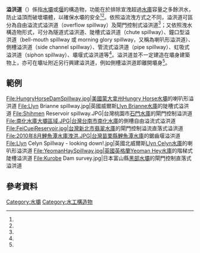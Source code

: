 {{河流系列模板}}

'''溢洪道'''（{{lang-en|spillway}}）係指[[水壩|水壩]]或[[堰|堰]]的構造物，功能在於排除宣洩超過[[水庫|水庫]]容量之多餘洪水，防止溢頂而破壞壩體，以確保水壩的安全<ref name="毛壽彭"/><ref name="e-river"/>。依照溢流洩方式之不同，溢洪道可區分為自由溢流式溢洪道（overflow spillway）及閘門控制式溢洪道<ref name="e-river"/>；又依照洩水構造物形式，可分為隧道式溢洪道、陡槽式溢洪道（chute spillway）、鐘口型溢洪道（bell-mouth spillway 或 morning glory spillway，又稱為喇叭形溢洪道）、側槽溢洪道（side channel spillway）、管流式溢洪道（pipe spillway）、虹吸式溢洪道（siphon spillway）、壩堰式溢洪道等<ref name="毛壽彭"/>。溢洪道並不一定建造在壩身建築物上，亦可在壩址附近另行興建溢洪道，例如側槽溢洪道即離開壩身<ref name="毛壽彭"/>。

== 範例 ==
<gallery>
File:HungryHorseDamSpillway.jpg|美國蒙大拿州[[Hungry_Horse水壩|Hungry Horse水壩]]的喇叭形溢洪道
File:Llyn Brianne spillway.jpg|英國威爾斯[[Llyn_Brianne水庫|Llyn Brianne水庫]]的陡槽式溢洪道
File:Shihmen Reservoir spillway.JPG|台灣桃園市[[石門水庫_(台灣)|石門水庫]]的閘門控制溢洪道
File:南化水庫大壩區域.JPG|台灣台南市[[南化水庫|南化水庫]]的側槽自由溢流式溢洪道
File:FeiCueiReservoir.jpg|台灣新北市[[翡翠水庫|翡翠水庫]]的閘門控制溢流直落式溢洪道
File:2010年8月鯉魚潭水庫洩洪.JPG|台灣苗栗縣[[鯉魚潭水庫|鯉魚潭水庫]]的鋸齒堰溢洪道
File:Llyn Celyn Spillway - looking down!.jpg|英國北威爾斯[[Llyn_Celyn水庫|Llyn Celyn水庫]]的喇叭形溢洪道
File:YeomanHaySpillway.jpg|英國英格蘭[[Yeoman_Hey水庫|Yeoman Hey水庫]]的階梯式陡槽溢洪道
File:Kurobe Dam survey.jpg|日本富山縣[[黑部水壩|黑部水壩]]的閘門控制直落式溢洪道
</gallery>

== 參考資料 ==
{{Reflist|refs=

<ref name="毛壽彭">{{cite book|author=毛壽彭 |coauthors=|title=水利工程學 |year=1991 |publisher=大中國出版 |location=臺北市 |isbn=9575210115 }}</ref>

<ref name="e-river">{{cite web|language=zh-tw|url=http://www.e-river.tw/e_reservoir/p-4-1.aspx?id=11|title=溢洪道之定義|author=|publisher=經濟部水利署水庫主題網|date=|accessdate=2013-12-31|deadurl=yes|archiveurl=https://web.archive.org/web/20131231194505/http://www.e-river.tw/e_reservoir/p-4-1.aspx?id=11|archivedate=2013年12月31日|df=}}</ref>

}}

{{commons category|Spillways}}
{{wiktionary}}
{{河川}}

[[Category:水壩|Category:水壩]]
[[Category:水工構造物|Category:水工構造物]]

{{建築小作品}}